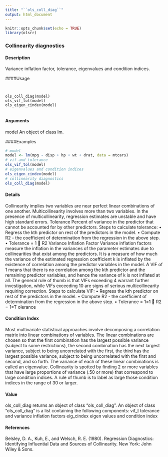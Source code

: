 ```yaml
---
title: "``ols_coll_diag``"
output: html_document
---
```


```r
knitr::opts_chunk$set(echo = TRUE)
library(olsrr)
```



### Collinearity diagnostics

#### Description 

Variance inflation factor, tolerance, eigenvalues and condition indices.

####Usage 
<pre><code>
  
ols_coll_diag(model)
ols_vif_tol(model)
ols_eigen_cindex(model)

</code></pre>

#### Arguments 
  
  model An object of class lm.



####Examples 
```r

# model
model <- lm(mpg ~ disp + hp + wt + drat, data = mtcars)
# vif and tolerance
ols_vif_tol(model)
# eigenvalues and condition indices
ols_eigen_cindex(model)
# collinearity diagnostics
ols_coll_diag(model)
```


#### Details 

Collinearity implies two variables are near perfect linear combinations of one another. Multicollinearity
involves more than two variables. In the presence of multicollinearity, regression estimates
are unstable and have high standard errors.
Tolerance
Percent of variance in the predictor that cannot be accounted for by other predictors.
Steps to calculate tolerance:
  • Regress the kth predictor on rest of the predictors in the model.
• Compute R2 - the coefficient of determination from the regression in the above step.
• Tolerance = 1 􀀀 R2
Variance Inflation Factor
Variance inflation factors measure the inflation in the variances of the parameter estimates due to
collinearities that exist among the predictors. It is a measure of how much the variance of the
estimated regression coefficient 
k is inflated by the existence of correlation among the predictor
variables in the model. A VIF of 1 means that there is no correlation among the kth predictor and
the remaining predictor variables, and hence the variance of 
k is not inflated at all. The general
rule of thumb is that VIFs exceeding 4 warrant further investigation, while VIFs exceeding 10 are
signs of serious multicollinearity requiring correction.
Steps to calculate VIF:
  • Regress the kth predictor on rest of the predictors in the model.
• Compute R2 - the coefficient of determination from the regression in the above step.
• Tolerance = 1=1 􀀀 R2 = 1=T olerance

#### Condition Index
Most multivariate statistical approaches involve decomposing a correlation matrix into linear combinations
of variables. The linear combinations are chosen so that the first combination has the
largest possible variance (subject to some restrictions), the second combination has the next largest
variance, subject to being uncorrelated with the first, the third has the largest possible variance,
subject to being uncorrelated with the first and second, and so forth. The variance of each of these
linear combinations is called an eigenvalue. Collinearity is spotted by finding 2 or more variables
that have large proportions of variance (.50 or more) that correspond to large condition indices. A
rule of thumb is to label as large those condition indices in the range of 30 or larger.

#### Value
ols_coll_diag returns an object of class "ols_coll_diag". An object of class "ols_coll_diag"
is a list containing the following components:
  vif_t tolerance and variance inflation factors
  eig_cindex eigen values and condition index

#### References
Belsley, D. A., Kuh, E., and Welsch, R. E. (1980). Regression Diagnostics: Identifying Influential
Data and Sources of Collinearity. New York: John Wiley & Sons.
